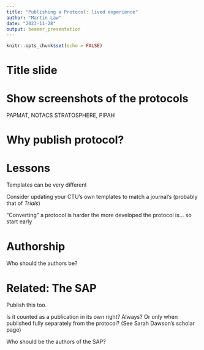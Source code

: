 ```yaml
---
title: "Publishing a Protocol: lived experience"
author: "Martin Law"
date: "2023-11-28"
output: beamer_presentation
---
```


```r
knitr::opts_chunk$set(echo = FALSE)
```

# Title slide

# Show screenshots of the protocols

PAPMAT, NOTACS STRATOSPHERE, PIPAH

# Why publish protocol?

# Lessons

Templates can be very different

Consider updating your CTU's own templates to match a journal's (probably that of *Trials*)

"Converting" a protocol is harder the more developed the protocol is... so start early

# Authorship

Who should the authors be?

# Related: The SAP

Publish this too. 

Is it counted as a publication in its own right? Always? Or only when published fully separately from the protocol? (See Sarah Dawson's scholar page)

Who should be the authors of the SAP?





